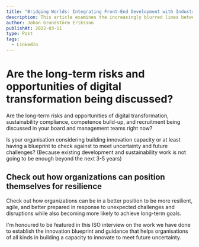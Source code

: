 ```yaml
---
title: "Bridging Worlds: Integrating Front-End Development with Industrial Design"
description: This article examines the increasingly blurred lines between front-end development and industrial design. Discover how these disciplines intertwine in creating user-centric products, and learn about the tools and techniques that are driving this synergy.
author: Johan Grundstörm Eriksson
publishAt: 2022-03-11
type: Post
tags:
  - LinkedIn
---
```


# Are the long-term risks and opportunities of digital transformation being discussed?

Are the long-term risks and opportunities of digital transformation, sustainability compliance, competence build-up, and recruitment being discussed in your board and management teams right now?

Is your organisation considering building innovation capacity or at least having a blueprint to check against to meet uncertainty and future challenges? (Because existing development and sustainability work is not going to be enough beyond the next 3-5 years)

## Check out how organizations can position themselves for resilience

Check out how organizations can be in a better position to be more resilient, agile, and better prepared in response to unexpected challenges and disruptions while also becoming more likely to achieve long-term goals.

I'm honoured to be featured in this ISO interview on the work we have done to establish the innovation blueprint and guidance that helps organisations of all kinds in building a capacity to innovate to meet future uncertainty.
